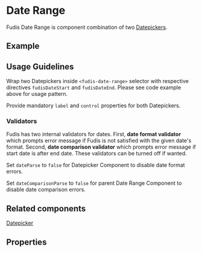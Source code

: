 
<Meta title="Components/Form/Date/Date Range" />

# Date Range

Fudis Date Range is component combination of two [Datepickers](/docs/components-form-date-datepicker--documentation).

## Example

<Canvas of={DateRangeStories.DateRange} />

## Usage Guidelines

Wrap two Datepickers inside `<fudis-date-range>` selector with respective directives `fudisDateStart` and `fudisDateEnd`. Please see code example above for usage pattern.

Provide mandatory `label` and `control` properties for both Datepickers.

### Validators

Fudis has two internal validators for dates. First, **date format validator** which prompts error message if Fudis is not satisfied with the given date's format.
Second, **date comparison validator** which prompts error message if start date is after end date. These validators can be turned off if wanted.

Set `dateParse` to `false` for Datepicker Component to disable date format errors.

Set `dateComparisonParse` to `false` for parent Date Range Component to disable date comparison errors.

## Related components

[Datepicker](/docs/components-form-date-datepicker--documentation)

## Properties

<ArgTypes of={DateRangeComponent} exclude={dateRangeExclude} />
